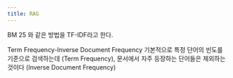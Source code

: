 ```yaml
---
title: RAG
---
```


BM 25 와 같은 방법을 TF-IDF라고 한다.

Term Frequency-Inverse Document Frequency
기본적으로 특정 단어의 빈도를 기준으로 검색하는데 (Term Frequency),
문서에서 자주 등장하는 단어들은 제외하는 것이다 (Inverse Document Frequency)

